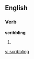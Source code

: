 
==English==

===Verb===
'''scribbling'''

# {{present participle of|[[scribble]]}}

[[vi:scribbling]]